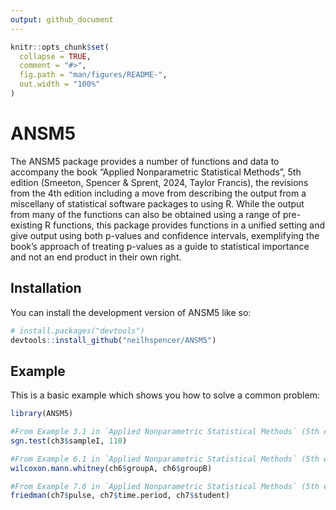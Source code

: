 ```yaml
---
output: github_document
---
```


<!-- README.md is generated from README.Rmd. Please edit that file -->

```r
knitr::opts_chunk$set(
  collapse = TRUE,
  comment = "#>",
  fig.path = "man/figures/README-",
  out.width = "100%"
)
```

# ANSM5

<!-- badges: start -->
<!-- badges: end -->

The ANSM5 package provides a number of functions and data to accompany the book "Applied Nonparametric Statistical Methods", 5th edition (Smeeton, Spencer & Sprent, 2024, Taylor Francis), the revisions from the 4th edition including a move from describing the output from a miscellany of statistical software packages to using R. While the output from many of the functions can also be obtained using a range of pre-existing R functions, this package provides functions in a unified setting and give output using both p-values and confidence intervals, exemplifying the book's approach of treating p-values as a guide to statistical importance and not an end product in their own right.

## Installation

You can install the development version of ANSM5 like so:

``` r
# install.packages("devtools")
devtools::install_github("neilhspencer/ANSM5")
```

## Example

This is a basic example which shows you how to solve a common problem:

```r
library(ANSM5)

#From Example 3.1 in `Applied Nonparametric Statistical Methods` (5th edition)
sgn.test(ch3$sampleI, 110)

#From Example 6.1 in `Applied Nonparametric Statistical Methods` (5th edition)
wilcoxon.mann.whitney(ch6$groupA, ch6$groupB)

#From Example 7.6 in `Applied Nonparametric Statistical Methods` (5th edition)
friedman(ch7$pulse, ch7$time.period, ch7$student)
```
